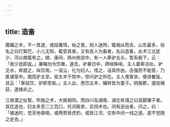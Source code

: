 ```yaml
---
---
---
```

title: 造畜
---



魇媚之术，不一其道，或投羹饵，绐之食，则人迷罔，辄相从而去，山东最多，俗名之曰打絮巴，小儿无知，辄受其害。又有变人为畜者，名曰造畜，此术江北犹少，河以南辄有之。顺、康间，扬州旅店中，有一人牵驴五头，暂系枥下，云：「我少选即返。」兼嘱勿令饮噉，遂去。驴暴日中，蹄啮殊喧，主人着牵凉处。驴见水，奔就之，纵饮焉。一滚尘，化为妇人。怪之，诘其所由，舌强而不能答，乃匿诸室中。既而驴主至，驱五羊于院中，惊问驴之所在。主人曳客坐，便进餐饭，且云：「客姑饮，驴即至矣。」主人出，悉饮五羊，辗转皆为童子。阴报郡，遣役捕获，遂械杀之。

江南谓之扯絮，所施之术，大抵相同。而四川及湖南、湖北有谓之曰高脚骡子者。其在途也，妇女多至二三百口，托词贩卖，实拐术也。间有逃出者，问之，曰：「被迷时，觉天地昏暗，或两旁皆虎豹，或皆江河，仅有中间一线之道，遂不觉随之走也。」
